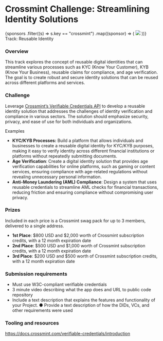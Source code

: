
# Crossmint Challenge: Streamlining Identity Solutions

<div className={styles.sponsorsGrid}>
  {sponsors
    .filter((s) => s.key == "crossmint")
    .map((sponsor) => (
      <img src={sponsor.logo} />
    ))}
</div>
Track: Reusable Identity

### Overview

This track explores the concept of reusable digital identities that can streamline various processes such as KYC (Know Your Customer), KYB (Know Your Business), reusable claims for compliance, and age verification. The goal is to create robust and secure identity solutions that can be reused across different platforms and services.

### Challenge

Leverage [Crossmint’s Verifiable Credentials API](https://docs.crossmint.com/verifiable-credentials/introduction) to develop a reusable identity solution that addresses the challenges of identity verification and compliance in various sectors. The solution should emphasize security, privacy, and ease of use for both individuals and organizations.

Examples

- **KYC/KYB Processes:** Build a platform that allows individuals and businesses to create a reusable digital identity for KYC/KYB purposes, making it easy to verify identity across different financial institutions or platforms without repeatedly submitting documents.
- **Age Verification**: Create a digital identity solution that provides age verification capabilities for online platforms, such as gaming or content services, ensuring compliance with age-related regulations without revealing unnecessary personal information.
- **Anti-Money Laundering (AML) Compliance**: Design a system that uses reusable credentials to streamline AML checks for financial transactions, reducing friction and ensuring compliance without compromising user privacy.

### Prizes

Included in each price is a Crossmint swag pack for up to 3 members, delivered to a single address.

- **1st Place**: $800 USD and $2,000 worth of Crossmint subscription credits, with a 12 month expiration date
- **2nd Place**: $500 USD and $1,000 worth of Crossmint subscription credits, with a 12 month expiration date
- **3rd Place**: $200 USD and $500 worth of Crossmint subscription credits, with a 12 month expiration date

### Submission requirements

- Must use W3C-compliant verifiable credentials
- 3 minute video describing what the app does and URL to public code repository
- Include a text description that explains the features and functionality of your Project. ● Provide a text description of how the DIDs, VCs, and other requirements were used

### Tooling and resources

https://docs.crossmint.com/verifiable-credentials/introduction
